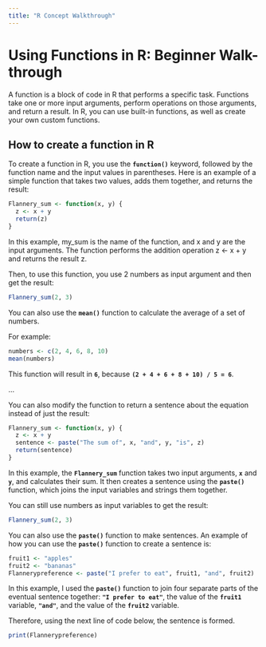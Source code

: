 ```yaml
---
title: "R Concept Walkthrough"
---
```


# Using Functions in R: Beginner Walk-through

A function is a block of code in R that performs a specific task. Functions take one or more input arguments, perform operations on those arguments, and return a result. In R, you can use built-in functions, as well as create your own custom functions.

## **How to create a function in R**

To create a function in R, you use the **`function()`** keyword, followed by the function name and the input values in parentheses. Here is an example of a simple function that takes two values, adds them together, and returns the result:

```r
Flannery_sum <- function(x, y) {
  z <- x + y
  return(z)
}
```

In this example, my_sum is the name of the function, and x and y are the input arguments. The function performs the addition operation z \<- x + y and returns the result z.

Then, to use this function, you use 2 numbers as input argument and then get the result:

```r
Flannery_sum(2, 3)

```

You can also use the **`mean()`** function to calculate the average of a set of numbers.

For example:

```r
numbers <- c(2, 4, 6, 8, 10)
mean(numbers)
```

This function will result in **`6`**, because **`(2 + 4 + 6 + 8 + 10) / 5 = 6`**.

...

You can also modify the function to return a sentence about the equation instead of just the result:

```r
Flannery_sum <- function(x, y) {
  z <- x + y
  sentence <- paste("The sum of", x, "and", y, "is", z)
  return(sentence)
}
```

In this example, the **`Flannery_sum`** function takes two input arguments, **`x`** and **`y`**, and calculates their sum. It then creates a sentence using the **`paste()`** function, which joins the input variables and strings them together.

You can still use numbers as input variables to get the result:

```r
Flannery_sum(2, 3)
```

You can also use the **`paste()`** function to make sentences. An example of how you can use the **`paste()`** function to create a sentence is:

```r
fruit1 <- "apples"
fruit2 <- "bananas"
Flannerypreference <- paste("I prefer to eat", fruit1, "and", fruit2)

```

In this example, I used the **`paste()`** function to join four separate parts of the eventual sentence together: **`"I prefer to eat"`**, the value of the **`fruit1`** variable, **`"and"`**, and the value of the **`fruit2`** variable.

Therefore, using the next line of code below, the sentence is formed.

```r
print(Flannerypreference)

```

